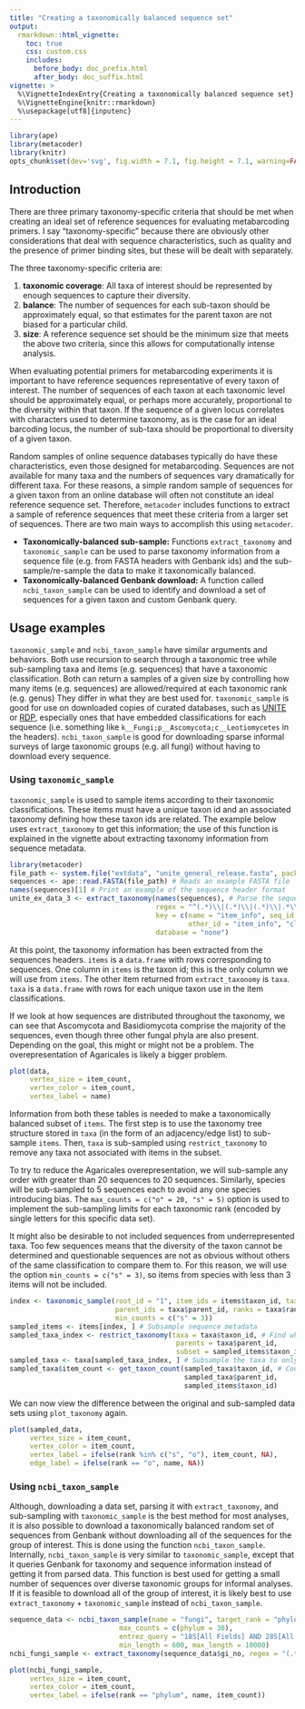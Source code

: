 ```yaml
---
title: "Creating a taxonomically balanced sequence set"
output:
  rmarkdown::html_vignette:
    toc: true
    css: custom.css
    includes:
      before_body: doc_prefix.html
      after_body: doc_suffix.html
vignette: >
  %\VignetteIndexEntry{Creating a taxonomically balanced sequence set}
  %\VignetteEngine{knitr::rmarkdown}
  %\usepackage[utf8]{inputenc}
---
```


```r
library(ape)
library(metacoder)
library(knitr)
opts_chunk$set(dev='svg', fig.width = 7.1, fig.height = 7.1, warning=FALSE, message=FALSE)
```

## Introduction

There are three primary taxonomy-specific criteria that should be met when creating an ideal set of reference sequences for evaluating metabarcoding primers.
I say "taxonomy-specific" because there are obviously other considerations that deal with sequence characteristics, such as quality and the presence of primer binding sites, but these will be dealt with separately.

The three taxonomy-specific criteria are: 

1. **taxonomic coverage**: All taxa of interest should be represented by enough sequences to capture their diversity.
2. **balance**: The number of sequences for each sub-taxon should be approximately equal, so that estimates for the parent taxon are not biased for a particular child. 
3. **size**: A reference sequence set should be the minimum size that meets the above two criteria, since this allows for computationally intense analysis. 

When evaluating potential primers for metabarcoding experiments it is important to have reference sequences representative of every taxon of interest.
The number of sequences of each taxon at each taxonomic level should be approximately equal, or perhaps more accurately, proportional to the diversity within that taxon.
If the sequence of a given locus correlates with characters used to determine taxonomy, as is the case for an ideal barcoding locus, the number of sub-taxa should be proportional to diversity of a given taxon. 

Random samples of online sequence databases typically do have these characteristics, even those designed for metabarcoding. 
Sequences are not available for many taxa and the numbers of sequences vary dramatically for different taxa. 
For these reasons, a simple random sample of sequences for a given taxon from an online database will often not constitute an ideal reference sequence set. 
Therefore, `metacoder` includes functions to extract a sample of reference sequences that meet these criteria from a larger set of sequences. 
There are two main ways to accomplish this using `metacoder`. 

* **Taxonomically-balanced sub-sample:** Functions `extract_taxonomy` and `taxonomic_sample` can be used to parse taxonomy information from a sequence file (e.g. from FASTA headers with Genbank ids) and the sub-sample/re-sample the data to make it taxonomically balanced.
* **Taxonomically-balanced Genbank download:** A function called `ncbi_taxon_sample` can be used to identify and download a set of sequences for a given taxon and custom Genbank query. 

## Usage examples

`taxonomic_sample` and `ncbi_taxon_sample` have similar arguments and behaviors. 
Both use recursion to search through a taxonomic tree while sub-sampling taxa and items (e.g. sequences) that have a taxonomic classification. 
Both can return a samples of a given size by controlling how many items (e.g. sequences) are allowed/required at each taxonomic rank (e.g. genus)
They differ in what they are best used for. 
`taxonomic_sample` is good for use on downloaded copies of curated databases, such as [UNITE](https://unite.ut.ee/) or [RDP](http://rdp.cme.msu.edu/seqmatch/seqmatch_intro.jsp), especially ones that have embedded classifications for each sequence (i.e. something like `k__Fungi;p__Ascomycota;c__Leotiomycetes` in the headers). 
`ncbi_taxon_sample` is good for downloading sparse informal surveys of large taxonomic groups (e.g. all fungi) without having to download every sequence. 

### Using `taxonomic_sample`

`taxonomic_sample` is used to sample items according to their taxonomic classifications. 
These items must have a unique taxon id and an associated taxonomy defining how these taxon ids are related. 
The example below uses `extract_taxonomy` to get this information; the use of this function is explained in the vignette about extracting taxonomy information from sequence metadata.

```r
library(metacoder)
file_path <- system.file("extdata", "unite_general_release.fasta", package = "metacoder")
sequences <- ape::read.FASTA(file_path) # Reads an example FASTA file
names(sequences)[1] # Print an example of the sequence header format
unite_ex_data_3 <- extract_taxonomy(names(sequences), # Parse the sequence headers
                                    regex = "^(.*)\\|(.*)\\|(.*)\\|.*\\|(.*)$",
                                    key = c(name = "item_info", seq_id = "item_info",
                                            other_id = "item_info", "class_name"),
                                    database = "none")
```

At this point, the taxonomy information has been extracted from the sequences headers. 
`items` is a `data.frame` with rows corresponding to sequences. 
One column in `items` is the taxon id; this is the only column we will use from `items`.
The other item returned from `extract_taxonomy` is `taxa`.
`taxa` is a `data.frame` with rows for each unique taxon use in the item classifications. 

If we look at how sequences are distributed throughout the taxonomy, we can see that Ascomycota and Basidiomycota comprise the majority of the sequences, even though three other fungal phyla are also present.
Depending on the goal, this might or might not be a problem.
The overepresentation of Agaricales is likely a bigger problem. 

```r
plot(data,
     vertex_size = item_count,
     vertex_color = item_count,
     vertex_label = name)
```

Information from both these tables is needed to make a taxonomically balanced subset of `items`.
The first step is to use the taxonomy tree structure stored in `taxa` (in the form of an adjacency/edge list) to sub-sample `items`.
Then, `taxa` is sub-sampled using `restrict_taxonomy` to remove any taxa not associated with items in the subset.

To try to reduce the Agaricales overepresentation, we will sub-sample any order with greater than 20 sequences to 20 sequences.
Similarly, species will be sub-sampled to 5 sequences each to avoid any one species introducing bias.
The `max_counts = c("o" = 20, "s" = 5)` option is used to implement the sub-sampling limits for each taxonomic rank (encoded by single letters for this specific data set). 

It might also be desirable to not included sequences from underrepresented taxa.
Too few sequences means that the diversity of the taxon cannot be determined and questionable sequences are not as obvious without others of the same classification to compare them to.
For this reason, we will use the option `min_counts = c("s" = 3)`, so items from species with less than 3 items will not be included.

```r
index <- taxonomic_sample(root_id = "1", item_ids = items$taxon_id, taxon_ids = taxa$taxon_id,
                          parent_ids = taxa$parent_id, ranks = taxa$rank, max_counts = c("o" = 20, "s" = 5),
                          min_counts = c("s" = 3))
sampled_items <- items[index, ] # Subsample sequence metadata
sampled_taxa_index <- restrict_taxonomy(taxa = taxa$taxon_id, # Find which taxa are still used in the subset
                                         parents = taxa$parent_id,
                                         subset = sampled_items$taxon_id)
sampled_taxa <- taxa[sampled_taxa_index, ] # Subsample the taxa to only those in the subset of items 
sampled_taxa$item_count <- get_taxon_count(sampled_taxa$taxon_id, # Count how many items are in each taxon
                                           sampled_taxa$parent_id,
                                           sampled_items$taxon_id)
```

We can now view the difference between the original and sub-sampled data sets using `plot_taxonomy` again.

```r
plot(sampled_data,
     vertex_size = item_count,
     vertex_color = item_count,
     vertex_label = ifelse(rank %in% c("s", "o"), item_count, NA),
     edge_label = ifelse(rank == "o", name, NA))
```


### Using `ncbi_taxon_sample`

Although, downloading a data set, parsing it with `extract_taxonomy`, and sub-sampling with `taxonomic_sample` is the best method for most analyses, it is also possible to download a taxonomically balanced random set of sequences from Genbank without downloading all of the sequences for the group of interest.
This is done using the function `ncbi_taxon_sample`. 
Internally, `ncbi_taxon_sample` is very similar to `taxonomic_sample`, except that it queries Genbank for taxonomy and sequence information instead of getting it from parsed data. 
This function is best used for getting a small number of sequences over diverse taxonomic groups for informal analyses. 
If it is feasible to download all of the group of interest, it is likely best to use `extract_taxonomy` + `taxonomic_sample` instead of `ncbi_taxon_sample`.


```r
sequence_data <- ncbi_taxon_sample(name = "fungi", target_rank = "phylum", 
                           max_counts = c(phylum = 30), 
                           entrez_query = "18S[All Fields] AND 28S[All Fields]",
                           min_length = 600, max_length = 10000)
ncbi_fungi_sample <- extract_taxonomy(sequence_data$gi_no, regex = "(.*)", key = "item_id")
```


```r
plot(ncbi_fungi_sample,
     vertex_size = item_count,
     vertex_color = item_count,
     vertex_label = ifelse(rank == "phylum", name, item_count))
```

